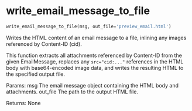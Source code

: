 # write_email_message_to_file { #emailer_lib.write_email_message_to_file }

```python
write_email_message_to_file(msg, out_file='preview_email.html')
```

Writes the HTML content of an email message to a file, inlining any images referenced by Content-ID (cid).

This function extracts all attachments referenced by Content-ID from the given EmailMessage,
replaces any `src="cid:..."` references in the HTML body with base64-encoded image data,
and writes the resulting HTML to the specified output file.

Params:
    msg
        The email message object containing the HTML body and attachments.
    out_file
        The path to the output HTML file.

Returns:
    None